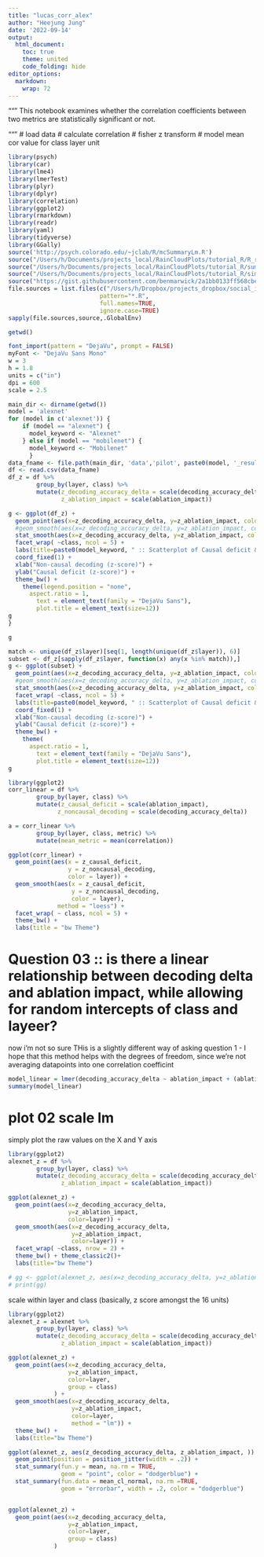 ```yaml
---
title: "lucas_corr_alex"
author: "Heejung Jung"
date: '2022-09-14'
output:
  html_document:
    toc: true
    theme: united
    code_folding: hide
editor_options: 
  markdown: 
    wrap: 72
---
```


"""
This notebook examines whether the correlation coefficients between two metrics 
are statistically significant or not. 

"""
# load data
# calculate correlation
# fisher z transform 
# model mean cor value for class layer unit

```r
library(psych)
library(car)
library(lme4)
library(lmerTest)
library(plyr)
library(dplyr)
library(correlation)
library(ggplot2)
library(rmarkdown)
library(readr)
library(yaml)
library(tidyverse)
library(GGally)
source('http://psych.colorado.edu/~jclab/R/mcSummaryLm.R')
source("/Users/h/Documents/projects_local/RainCloudPlots/tutorial_R/R_rainclouds.R")
source("/Users/h/Documents/projects_local/RainCloudPlots/tutorial_R/summarySE.R")
source("/Users/h/Documents/projects_local/RainCloudPlots/tutorial_R/simulateData.R")
source("https://gist.githubusercontent.com/benmarwick/2a1bb0133ff568cbe28d/raw/fb53bd97121f7f9ce947837ef1a4c65a73bffb3f/geom_flat_violin.R")
file.sources = list.files(c("/Users/h/Dropbox/projects_dropbox/social_influence_analysis/scripts/step02_R/utils"),
                          pattern="*.R", 
                          full.names=TRUE, 
                          ignore.case=TRUE)
sapply(file.sources,source,.GlobalEnv)

```
```r
getwd()
```

```r
font_import(pattern = "DejaVu", prompt = FALSE)
myFont <- "DejaVu Sans Mono"
w = 3
h = 1.8
units = c("in")
dpi = 600
scale = 2.5
```

```r
main_dir <- dirname(getwd())
model = 'alexnet'
for (model in c('alexnet')) {
    if (model == "alexnet") {
      model_keyword <- "Alexnet"
    } else if (model == "mobilenet") {
      model_keyword <- "Mobilenet"
      }
data_fname <- file.path(main_dir, 'data','pilot', paste0(model, '_results.csv'))
df <- read.csv(data_fname)
df_z = df %>%
        group_by(layer, class) %>%
        mutate(z_decoding_accuracy_delta = scale(decoding_accuracy_delta),
               z_ablation_impact = scale(ablation_impact))

g <- ggplot(df_z) + 
  geom_point(aes(x=z_decoding_accuracy_delta, y=z_ablation_impact, color=layer), size = 1, alpha = .5) + 
  #geom_smooth(aes(x=z_decoding_accuracy_delta, y=z_ablation_impact, color=layer ),se = TRUE, alpha = .5, method = lm, span = 0.8) +
  stat_smooth(aes(x=z_decoding_accuracy_delta, y=z_ablation_impact, color=layer),geom='line', alpha=.8, se=TRUE, method = "loess") +
  facet_wrap( ~class, ncol = 5) +  
  labs(title=paste0(model_keyword, " :: Scatterplot of Causal deficit & Non-causal decoding per class and layer")) +
  coord_fixed(1) +
  xlab("Non-causal decoding (z-score)") +
  ylab("Causal deficit (z-score)") +
  theme_bw() +
    theme(legend.position = "none",
      aspect.ratio = 1,
        text = element_text(family = "DejaVu Sans"), 
        plot.title = element_text(size=12))
g
}
```



```r
g
```

```r
match <- unique(df_z$layer)[seq(1, length(unique(df_z$layer)), 6)]
subset <- df_z[sapply(df_z$layer, function(x) any(x %in% match)),]
g <- ggplot(subset) + 
  geom_point(aes(x=z_decoding_accuracy_delta, y=z_ablation_impact, color=layer), size = 1, alpha = .5) + 
  #geom_smooth(aes(x=z_decoding_accuracy_delta, y=z_ablation_impact, color=layer ),se = TRUE, alpha = .5, method = lm, span = 0.8) +
  stat_smooth(aes(x=z_decoding_accuracy_delta, y=z_ablation_impact, color=layer),geom='line', alpha=.8, se=TRUE) +
  facet_wrap( ~class, ncol = 5) +  
  labs(title=paste0(model_keyword, " :: Scatterplot of Causal deficit & Non-causal decoding per class and layer")) +
  coord_fixed(1) +
  xlab("Non-causal decoding (z-score)") +
  ylab("Causal deficit (z-score)") +
  theme_bw() +
    theme(
      aspect.ratio = 1,
        text = element_text(family = "DejaVu Sans"), 
        plot.title = element_text(size=12))
g

```


```r
library(ggplot2)
corr_linear = df %>%
        group_by(layer, class) %>%
        mutate(z_causal_deficit = scale(ablation_impact),
              z_noncausal_decoding = scale(decoding_accuracy_delta))

```
```r

a = corr_linear %>%
        group_by(layer, class, metric) %>%
        mutate(mean_metric = mean(correlation))


```
```r
ggplot(corr_linear) +
  geom_point(aes(x = z_causal_deficit,
                 y = z_noncausal_decoding,
                 color = layer)) +
  geom_smooth(aes(x = z_causal_deficit,
                  y = z_noncausal_decoding,
                  color = layer), 
              method = "loess") +
  facet_wrap( ~ class, ncol = 5) +
  theme_bw() +
  labs(title = "bw Theme")
```

# Question 03 :: is there a linear relationship between decoding delta and ablation impact, while allowing for random intercepts of class and layeer? 
now i'm not so sure
THis is a slightly different way of asking question 1 - I hope that this method helps with the degrees of freedom, since we're not averaging datapoints into one correlation coefficint
```r
model_linear = lmer(decoding_accuracy_delta ~ ablation_impact + (ablation_impact|class) + (ablation_impact|layer) , data = df)
summary(model_linear)
```








# plot 02 scale lm
simply plot the raw values on the X and Y axis
```r
library(ggplot2)
alexnet_z = df %>%
        group_by(layer, class) %>%
        mutate(z_decoding_accuracy_delta = scale(decoding_accuracy_delta),
               z_ablation_impact = scale(ablation_impact))

ggplot(alexnet_z) + 
  geom_point(aes(x=z_decoding_accuracy_delta, 
                 y=z_ablation_impact, 
                 color=layer)) + 
  geom_smooth(aes(x=z_decoding_accuracy_delta, 
                  y=z_ablation_impact, 
                  color=layer)) + 
  facet_wrap( ~class, nrow = 2) + 
  theme_bw() + theme_classic2()+
  labs(title="bw Theme")

# gg <- ggplot(alexnet_z, aes(x=z_decoding_accuracy_delta, y=z_ablation_impact)) + geom_point() + labs(title="Scatterplot", x="decoding_accuracy_delta", y="ablation_impact")  + facet_wrap( class~layer, ncol=10)
# print(gg)
```

scale within layer and class (basically, z score amongst the 16 units)
```r
library(ggplot2)
alexnet_z = alexnet %>%
        group_by(layer, class) %>%
        mutate(z_decoding_accuracy_delta = scale(decoding_accuracy_delta),
               z_ablation_impact = scale(ablation_impact))

ggplot(alexnet_z) + 
  geom_point(aes(x=z_decoding_accuracy_delta, 
                 y=z_ablation_impact, 
                 color=layer, 
                 group = class)
             ) + 
  geom_smooth(aes(x=z_decoding_accuracy_delta, 
                  y=z_ablation_impact, 
                  color=layer, 
                  method = "lm")) + 
  theme_bw() + 
  labs(title="bw Theme")

```
```r
ggplot(alexnet_z, aes(z_decoding_accuracy_delta, z_ablation_impact, )) +
  geom_point(position = position_jitter(width = .2)) +
  stat_summary(fun.y = mean, na.rm = TRUE, 
               geom = "point", color = "dodgerblue") +
  stat_summary(fun.data = mean_cl_normal, na.rm =TRUE, 
               geom = "errorbar", width = .2, color = "dodgerblue")


ggplot(alexnet_z) + 
  geom_point(aes(x=z_decoding_accuracy_delta, 
                 y=z_ablation_impact, 
                 color=layer, 
                 group = class)
             ) 
```


